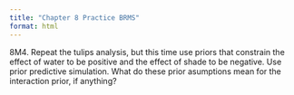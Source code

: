 ```yaml
---
title: "Chapter 8 Practice BRMS"
format: html
---
```

8M4. Repeat the tulips analysis, but this time use priors that constrain the effect of water to be positive and the effect of shade to be negative. Use prior predictive simulation. What do these prior asumptions mean for the interaction prior, if anything?
```r

```

